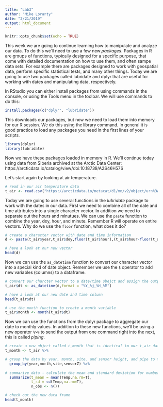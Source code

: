 ```yaml
---
title: "Lab3"
author: "Mike Loranty"
date: "2/21/2019"
output: html_document
---
```


```r
knitr::opts_chunk$set(echo = TRUE)
```
This week we are going to continue learning how to manipulate and analyze our data. To do this we'll need to use a few new *packages*. Packages in R are groups of functions, typically designed for a specific purpose, that come with detailed documentation on how to use them, and often sampe data sets. For example there are packages designed to work with geospatial data, perform specific statistical tests, and many other things. Today we are going to use two packages called lubridate and dplyr that are useful for working with dates and manipulating data, respectively.

In RStudio you can either install packages from using commands in the console, or using the Tools menu in the toolbar. We will use commands to do this: 

```r
install.packages(c("dplyr", "lubridate"))
```

This downloads our packages, but now we need to load them into memory for our R session. We do this using the library command. In general it is good practice to load any packages you need in the first lines of your scripts. 

```r
library(dplyr)
library(lubridate)
```

Now we have these packages loaded in memory in R. We'll continue today using data from Siberia archived at the Arctic Data Center: https://arcticdata.io/catalog/view/doi:10.18739/A2S46H57S 

Let's start again by looking at air temperature. 
```r
# read in our air temperature data
t_air <- read.csv("https://arcticdata.io/metacat/d1/mn/v2/object/urn%3Auuid%3A3e962856-7ece-4ff8-870a-82511c31c974",header = T)
```

Today we are going to use several functions in the *lubridate* package to work with the dates in our data. First we need to combine all of the date and time attributes into a single character vector. In addition we need to separate out the hours and minutues. We can use the `paste` function to combine the year, doy, hour, and minute. Remember R will operate on entire vectors. Why do we use the `floor` function, what does it do? 

```r
# create a character vector with date and time information
d <- paste(t_air$year,t_air$doy,floor(t_air$hour),(t_air$hour-floor(t_air$hour))*60, sep = "_")

# have a look at our new vector
head(d)
```

Now we can use the `as_datetime` function to convert our character vector into a special kind of date object. Remember we use the `$` operator to add new variables (columns) to a dataframe.
```r
# convert our charcter vector to a date/time obejct and assign the output to a new variable in our dataframe. The format argument is where we tell R how the date is arranged.
t_air$dt <- as_datetime(d,format = "%Y_%j_%H_%M")

# have a look at our new date and time column
head(t_air$dt)

# use the month function to create a month variable
t_air$month <- month(t_air$dt)

```

Now we can use the functions from the dplyr package to aggregate our date to monthly values. In addition to these new functions, we'll be using a new operator `%>%` to send the output from one command right into the next, this is called *piping*.

```r
# create a new object called t_month that is identical to our t_air dataframe and pipe it to the next line
t_month <- t_air %>%

# group the data by year, month, site, and sensor height, and pipe to the next line  
  group_by(year,month,site,sensorZ) %>%
  
# summarize data - calculate the mean and standard deviation for number of observations for each month
  summarize(t_mean = mean(Temp,na.rm=T),
            t_sd = sd(Temp,na.rm=T),
            n_obs <- n())

# check out the new data frame
head(t_month)
```

